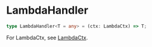 # LambdaHandler

```typescript
type LambdaHandler<T = any> = (ctx: LambdaCtx) => T;
```

For LambdaCtx, see [LambdaCtx](./LambdaCtx).
